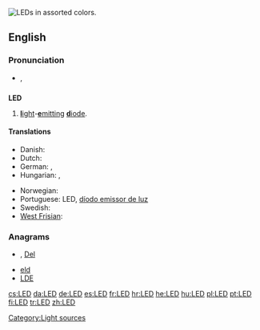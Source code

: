 {{wikipedia}}
[[Image:LEDs.jpg|thumb|right|LEDs in assorted colors.]]
{{also|led}}
==English==

===Pronunciation===
* {{IPA|/ɛl.iː.ˈdiː/}}, {{SAMPA|/eL.i:."di/}}

==={{initialism}}===
'''LED'''

# [[light|'''l'''ight]]-[[emit|'''e'''mitting]] [[diode|'''d'''iode]].

====Translations====
{{trans-top|light-emitting diode}}
* Danish: {{t|da|lysdiode|c}}
* Dutch: {{t+|nl|led|m}}
* German: {{t+|de|LED}}, {{t+|de|Leuchtdiode}}
* Hungarian: {{t+|hu|LED}}, {{t-|hu|fénykibocsátó dióda}}
{{trans-mid}}
* Norwegian: {{t|no|lysdiode|c}}
* Portuguese: LED, [[díodo emissor de luz]]
* Swedish: {{t|sv|lysdiod|c}}
* [[West Frisian]]: {{t+|fy|dioade-lampke|n|xs=West Frisian}}
{{trans-bottom}}

===Anagrams===
* {{alphagram|[[del#English|del]]}} , [[Del#English|Del]]
* [[eld#English|eld]]
* [[LDE#English|LDE]]


[[Category:Light sources]]

[[cs:LED]]
[[da:LED]]
[[de:LED]]
[[es:LED]]
[[fr:LED]]
[[hr:LED]]
[[he:LED]]
[[hu:LED]]
[[pl:LED]]
[[pt:LED]]
[[fi:LED]]
[[tr:LED]]
[[zh:LED]]